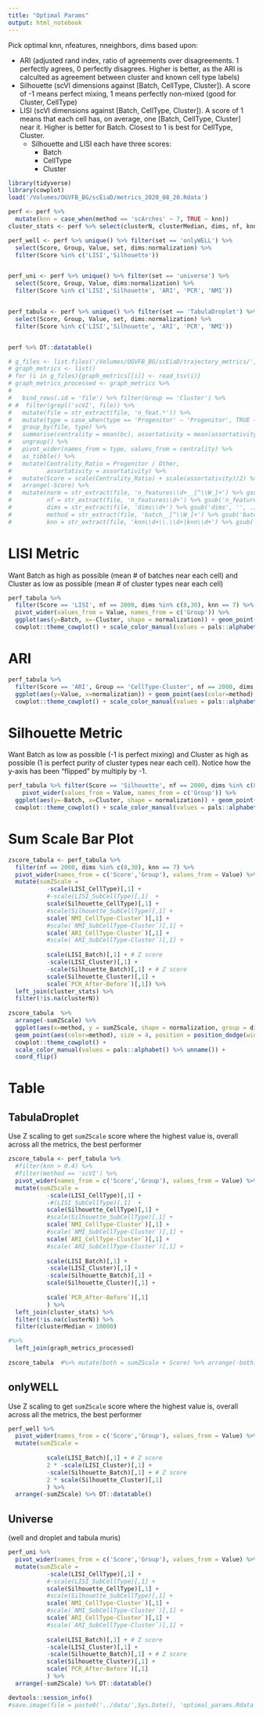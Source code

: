 ```yaml
---
title: "Optimal Params"
output: html_notebook
---
```


Pick optimal knn, nfeatures, nneighbors, dims based upon:

  - ARI (adjusted rand index, ratio of agreements over disagreements. 1 perfectly agrees, 0 perfectly disagrees. Higher is better, as the ARI is calculted as agreement between cluster and known cell type labels)
  - Silhouette (scVI dimensions against [Batch, CellType, Cluster]). A score of -1 means perfect mixing, 1 means perfectly non-mixed (good for Cluster, CellType)
  - LISI (scVI dimensions against [Batch, CellType, Cluster]). A score of 1 means that each cell has, on average, one [Batch, CellType, Cluster] near it. Higher is better for Batch. Closest to 1 is best for CellType, Cluster.
    - Silhouette and LISI each have three scores: 
      - Batch 
      - CellType 
      - Cluster 
    
```r
library(tidyverse)
library(cowplot)
load('/Volumes/OGVFB_BG/scEiaD/metrics_2020_08_20.Rdata')

perf <- perf %>% 
  mutate(knn = case_when(method == 'scArches' ~ 7, TRUE ~ knn))
cluster_stats <- perf %>% select(clusterN, clusterMedian, dims, nf, knn, method, normalization, set) %>% unique() 

perf_well <- perf %>% unique() %>% filter(set == 'onlyWELL') %>% 
  select(Score, Group, Value, set, dims:normalization) %>% 
  filter(Score %in% c('LISI','Silhouette')) 


perf_uni <- perf %>% unique() %>% filter(set == 'universe') %>% 
  select(Score, Group, Value, dims:normalization) %>% 
  filter(Score %in% c('LISI','Silhouette', 'ARI', 'PCR', 'NMI')) 


perf_tabula <- perf %>% unique() %>% filter(set == 'TabulaDroplet') %>% 
  select(Score, Group, Value, set, dims:normalization) %>% 
  filter(Score %in% c('LISI','Silhouette', 'ARI', 'PCR', 'NMI')) 


perf %>% DT::datatable()

# g_files <- list.files('/Volumes/OGVFB_BG/scEiaD/trajectory_metrics/', pattern = '*tsv', full.names = TRUE)
# graph_metrics <- list()
# for (i in g_files){graph_metrics[[i]] <- read_tsv(i)}
# graph_metrics_processed <- graph_metrics %>% 
# 
#   bind_rows(.id = 'file') %>% filter(Group == 'Cluster') %>% 
# #  filter(grepl('scVI', file)) %>% 
#   mutate(file = str_extract(file, 'n_feat.*')) %>% 
#   mutate(type = case_when(type == 'Progenitor' ~ 'Progenitor', TRUE ~ 'Other')) %>% 
#   group_by(file, type) %>% 
#   summarise(centrality = mean(bc), assortativity = mean(assortativity)) %>% 
#   ungroup() %>%  
#   pivot_wider(names_from = type, values_from = centrality) %>% 
#   as_tibble() %>% 
#   mutate(Centrality_Ratio = Progenitor / Other, 
#          assortativity = assortativity) %>% 
#   mutate(Score = scale(Centrality_Ratio) + scale(assortativity)/2) %>% 
#   arrange(-Score) %>% 
#   mutate(norm = str_extract(file, 'n_features\\d+__[^\\W_]+') %>% gsub('n_features\\d+__','',.),
#          nf = str_extract(file, 'n_features\\d+') %>% gsub('n_features', '', .) %>% as.numeric(),
#          dims = str_extract(file, 'dims\\d+') %>% gsub('dims', '', .) %>% as.numeric(),
#          method = str_extract(file, 'batch__[^\\W_]+') %>% gsub('batch__','',.),
#          knn = str_extract(file, 'knn\\d+\\.\\d+|knn\\d+') %>% gsub('knn', '', .) %>% as.numeric()) %>% select(-file)
```


# LISI Metric
Want Batch as high as possible (mean # of batches near each cell) and Cluster as low as possible (mean # of cluster types near each cell)
```r
perf_tabula %>% 
  filter(Score == 'LISI', nf == 2000, dims %in% c(8,30), knn == 7) %>%
  pivot_wider(values_from = Value, names_from = c('Group')) %>% 
  ggplot(aes(y=Batch, x=-Cluster, shape = normalization)) + geom_point(aes(color=method), size = 5) +
  cowplot::theme_cowplot() + scale_color_manual(values = pals::alphabet() %>% unname())
```

# ARI
```r
perf_tabula %>% 
  filter(Score == 'ARI', Group == 'CellType-Cluster', nf == 2000, dims %in% c(8, 30), knn == 7) %>%
  ggplot(aes(y=Value, x=normalization)) + geom_point(aes(color=method), size = 5) +
  cowplot::theme_cowplot() + scale_color_manual(values = pals::alphabet() %>% unname()) + ylab('ARI (higher is better)')
```

# Silhouette Metric
Want Batch as low as possible (-1 is perfect mixing) and Cluster as high as possible (1 is perfect purity of cluster types near each cell). Notice how the y-axis has been "flipped" by multiply by -1.
```r
perf_tabula %>% filter(Score == 'Silhouette', nf == 2000, dims %in% c(8,30), knn == 7) %>% 
    pivot_wider(values_from = Value, names_from = c('Group')) %>% 
  ggplot(aes(y=-Batch, x=Cluster, shape = normalization)) + geom_point(aes(color=method), size = 5) +
  cowplot::theme_cowplot() + scale_color_manual(values = pals::alphabet() %>% unname())
```

# Sum Scale Bar Plot
```r
zscore_tabula <- perf_tabula %>% 
  filter(nf == 2000, dims %in% c(8,30), knn == 7) %>% 
  pivot_wider(names_from = c('Score','Group'), values_from = Value) %>% 
  mutate(sumZScale = 
           -scale(LISI_CellType)[,1] +
           #-scale(LISI_SubCellType)[,1]  +
           scale(Silhouette_CellType)[,1] +
           #scale(Silhouette_SubCellType)[,1] +
           scale(`NMI_CellType-Cluster`)[,1] +
           #scale(`NMI_SubCellType-Cluster`)[,1] +
           scale(`ARI_CellType-Cluster`)[,1] +
           #scale(`ARI_SubCellType-Cluster`)[,1] +
           
           scale(LISI_Batch)[,1] + # Z score
           -scale(LISI_Cluster)[,1] +
           -scale(Silhouette_Batch)[,1] + # Z score
           scale(Silhouette_Cluster)[,1] +
           scale(`PCR_After-Before`)[,1]) %>% 
  left_join(cluster_stats) %>% 
  filter(!is.na(clusterN))
  
zscore_tabula  %>% 
  arrange(-sumZScale) %>% 
  ggplot(aes(x=method, y = sumZScale, shape = normalization, group = dims)) + 
  geom_point(aes(color=method), size = 4, position = position_dodge(width = 1)) +
  cowplot::theme_cowplot() + 
  scale_color_manual(values = pals::alphabet() %>% unname()) + 
  coord_flip() 
```

# Table
## TabulaDroplet
Use Z scaling to get `sumZScale` score where the highest value is, overall across all the metrics, the best performer
```r
zscore_tabula <- perf_tabula %>% 
  #filter(knn > 0.4) %>% 
  #filter(method == 'scVI') %>% 
  pivot_wider(names_from = c('Score','Group'), values_from = Value) %>% 
  mutate(sumZScale = 
           -scale(LISI_CellType)[,1] +
           -#(LISI_SubCellType)[,1]  +
           scale(Silhouette_CellType)[,1] +
           #scale(Silhouette_SubCellType)[,1] +
           scale(`NMI_CellType-Cluster`)[,1] +
           #scale(`NMI_SubCellType-Cluster`)[,1] +
           scale(`ARI_CellType-Cluster`)[,1] +
           #scale(`ARI_SubCellType-Cluster`)[,1] +
           
           scale(LISI_Batch)[,1] + 
           -scale(LISI_Cluster)[,1] +
           -scale(Silhouette_Batch)[,1] + 
           scale(Silhouette_Cluster)[,1] +
           
           scale(`PCR_After-Before`)[,1]
           ) %>% 
  left_join(cluster_stats) %>% 
  filter(!is.na(clusterN)) %>% 
  filter(clusterMedian < 10000)

#%>% 
  left_join(graph_metrics_processed)
  
zscore_tabula  #%>% mutate(both = sumZScale + Score) %>% arrange(-both)  %>% DT::datatable()
```

## onlyWELL
Use Z scaling to get `sumZScale` score where the highest value is, overall across all the metrics, the best performer
```r
perf_well %>% 
  pivot_wider(names_from = c('Score','Group'), values_from = Value) %>% 
  mutate(sumZScale = 
         
           scale(LISI_Batch)[,1] + # Z score
           2 * -scale(LISI_Cluster)[,1] + 
           -scale(Silhouette_Batch)[,1] + # Z score
           2 * scale(Silhouette_Cluster)[,1] 
           ) %>% 
  arrange(-sumZScale) %>% DT::datatable()
```
## Universe 
(well and droplet and tabula muris)
```r
perf_uni %>% 
  pivot_wider(names_from = c('Score','Group'), values_from = Value) %>% 
  mutate(sumZScale = 
           -scale(LISI_CellType)[,1] +
           #-scale(LISI_SubCellType)[,1] +
           scale(Silhouette_CellType)[,1] +
           #scale(Silhouette_SubCellType)[,1] +
           scale(`NMI_CellType-Cluster`)[,1] +
           #scale(`NMI_SubCellType-Cluster`)[,1] +
           scale(`ARI_CellType-Cluster`)[,1] +
           #scale(`ARI_SubCellType-Cluster`)[,1] +
           
           scale(LISI_Batch)[,1] + # Z score
           -scale(LISI_Cluster)[,1] +
           -scale(Silhouette_Batch)[,1] + # Z score
           scale(Silhouette_Cluster)[,1] +
           scale(`PCR_After-Before`)[,1]
           ) %>% 
  arrange(-sumZScale) %>% DT::datatable()
```

```r
devtools::session_info()
#save.image(file = paste0('../data/',Sys.Date(), 'optimal_params.Rdata'))
```






